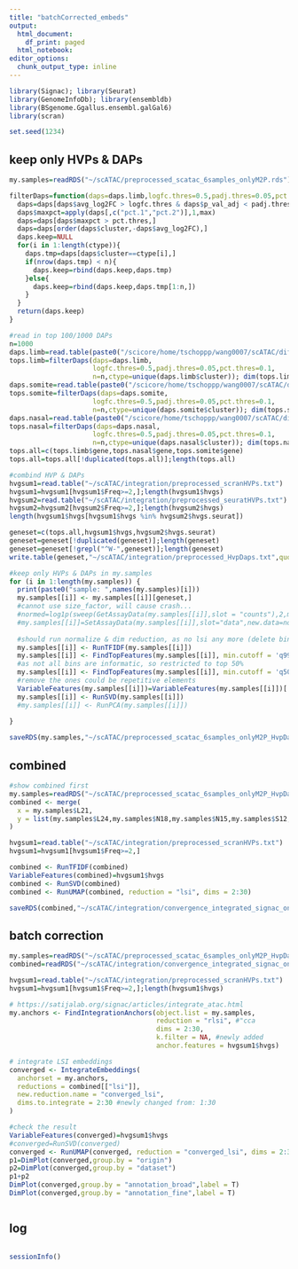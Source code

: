 ```yaml
---
title: "batchCorrected_embeds"
output: 
  html_document:
    df_print: paged
  html_notebook:
editor_options:
  chunk_output_type: inline
---
```


```r
library(Signac); library(Seurat)
library(GenomeInfoDb); library(ensembldb)
library(BSgenome.Ggallus.ensembl.galGal6)
library(scran)

set.seed(1234)
```

## keep only HVPs & DAPs

```r
my.samples=readRDS("~/scATAC/preprocessed_scatac_6samples_onlyM2P.rds")
```

```r
filterDaps=function(daps=daps.limb,logfc.thres=0.5,padj.thres=0.05,pct.thres=0.25,n=100,ctype=c("Mesenchyme","skeletogenicCells")){
  daps=daps[daps$avg_log2FC > logfc.thres & daps$p_val_adj < padj.thres,]
  daps$maxpct=apply(daps[,c("pct.1","pct.2")],1,max)
  daps=daps[daps$maxpct > pct.thres,]
  daps=daps[order(daps$cluster,-daps$avg_log2FC),]
  daps.keep=NULL
  for(i in 1:length(ctype)){
    daps.tmp=daps[daps$cluster==ctype[i],]
    if(nrow(daps.tmp) < n){
      daps.keep=rbind(daps.keep,daps.tmp)
    }else{
      daps.keep=rbind(daps.keep,daps.tmp[1:n,])
    }
  }
  return(daps.keep)
}

#read in top 100/1000 DAPs
n=1000
daps.limb=read.table(paste0("/scicore/home/tschoppp/wang0007/scATAC/diffAnalysis/","limb_daps_broad.txt"),sep = "\t",row.names = 1,header = T,stringsAsFactors = F)
tops.limb=filterDaps(daps=daps.limb,
                     logfc.thres=0.5,padj.thres=0.05,pct.thres=0.1,
                     n=n,ctype=unique(daps.limb$cluster)); dim(tops.limb)
daps.somite=read.table(paste0("/scicore/home/tschoppp/wang0007/scATAC/diffAnalysis/","somite_daps_broad.txt"),sep = "\t",row.names = 1,header = T,stringsAsFactors = F)
tops.somite=filterDaps(daps=daps.somite,
                     logfc.thres=0.5,padj.thres=0.05,pct.thres=0.1,
                     n=n,ctype=unique(daps.somite$cluster)); dim(tops.somite)
daps.nasal=read.table(paste0("/scicore/home/tschoppp/wang0007/scATAC/diffAnalysis/","nasal_daps_broad.txt"),sep = "\t",row.names = 1,header = T,stringsAsFactors = F)
tops.nasal=filterDaps(daps=daps.nasal,
                     logfc.thres=0.5,padj.thres=0.05,pct.thres=0.1,
                     n=n,ctype=unique(daps.nasal$cluster)); dim(tops.nasal)
tops.all=c(tops.limb$gene,tops.nasal$gene,tops.somite$gene)
tops.all=tops.all[!duplicated(tops.all)];length(tops.all)

#combind HVP & DAPs
hvgsum1=read.table("~/scATAC/integration/preprocessed_scranHVPs.txt")
hvgsum1=hvgsum1[hvgsum1$Freq>=2,];length(hvgsum1$hvgs)
hvgsum2=read.table("~/scATAC/integration/preprocessed_seuratHVPs.txt")
hvgsum2=hvgsum2[hvgsum2$Freq>=2,];length(hvgsum2$hvgs)
length(hvgsum1$hvgs[hvgsum1$hvgs %in% hvgsum2$hvgs.seurat])

geneset=c(tops.all,hvgsum1$hvgs,hvgsum2$hvgs.seurat)
geneset=geneset[!duplicated(geneset)];length(geneset)
geneset=geneset[!grepl("^W-",geneset)];length(geneset)
write.table(geneset,"~/scATAC/integration/preprocessed_HvpDaps.txt",quote=F)
```

```r
#keep only HVPs & DAPs in my.samples
for (i in 1:length(my.samples)) {
  print(paste0("sample: ",names(my.samples)[i]))
  my.samples[[i]] <- my.samples[[i]][geneset,]
  #cannot use size_factor, will cause crash...
  #normed=log1p(sweep(GetAssayData(my.samples[[i]],slot = "counts"),2,my.samples[[i]]@meta.data$size_factor,"/"))
  #my.samples[[i]]=SetAssayData(my.samples[[i]],slot="data",new.data=normed)
  
  #should run normalize & dim reduction, as no lsi any more (delete bins assay)
  my.samples[[i]] <- RunTFIDF(my.samples[[i]])
  my.samples[[i]] <- FindTopFeatures(my.samples[[i]], min.cutoff = 'q99.9'); top=VariableFeatures(my.samples[[i]])
  #as not all bins are informatic, so restricted to top 50%
  my.samples[[i]] <- FindTopFeatures(my.samples[[i]], min.cutoff = 'q50'); length(VariableFeatures(my.samples[[i]]))
  #remove the ones could be repetitive elements
  VariableFeatures(my.samples[[i]])=VariableFeatures(my.samples[[i]])[!(VariableFeatures(my.samples[[i]]) %in% top)]
  my.samples[[i]] <- RunSVD(my.samples[[i]])
  #my.samples[[i]] <- RunPCA(my.samples[[i]])
  
}
```

```r
saveRDS(my.samples,"~/scATAC/preprocessed_scatac_6samples_onlyM2P_HvpDaps.rds")
```

## combined

```r
#show combined first
my.samples=readRDS("~/scATAC/preprocessed_scatac_6samples_onlyM2P_HvpDaps.rds")
combined <- merge(
  x = my.samples$L21,
  y = list(my.samples$L24,my.samples$N18,my.samples$N15,my.samples$S12,my.samples$S15)
)

```

```r
hvgsum1=read.table("~/scATAC/integration/preprocessed_scranHVPs.txt")
hvgsum1=hvgsum1[hvgsum1$Freq>=2,]

combined <- RunTFIDF(combined)
VariableFeatures(combined)=hvgsum1$hvgs
combined <- RunSVD(combined)
combined <- RunUMAP(combined, reduction = "lsi", dims = 2:30)

saveRDS(combined,"~/scATAC/integration/convergence_integrated_signac_onlyM2P_HvpDaps_combined.rds")
```

## batch correction

```r
my.samples=readRDS("~/scATAC/preprocessed_scatac_6samples_onlyM2P_HvpDaps.rds")
combined=readRDS("~/scATAC/integration/convergence_integrated_signac_onlyM2P_HvpDaps_combined.rds") 

hvgsum1=read.table("~/scATAC/integration/preprocessed_scranHVPs.txt")
hvgsum1=hvgsum1[hvgsum1$Freq>=2,];length(hvgsum1$hvgs)
```

```r
# https://satijalab.org/signac/articles/integrate_atac.html
my.anchors <- FindIntegrationAnchors(object.list = my.samples, 
                                     reduction = "rlsi", #"cca
                                     dims = 2:30, 
                                     k.filter = NA, #newly added
                                     anchor.features = hvgsum1$hvgs)

# integrate LSI embeddings
converged <- IntegrateEmbeddings(
  anchorset = my.anchors,
  reductions = combined[["lsi"]],
  new.reduction.name = "converged_lsi",
  dims.to.integrate = 2:30 #newly changed from: 1:30
)
```

```r
#check the result
VariableFeatures(converged)=hvgsum1$hvgs
#converged=RunSVD(converged)
converged <- RunUMAP(converged, reduction = "converged_lsi", dims = 2:30)
p1=DimPlot(converged,group.by = "origin")
p2=DimPlot(converged,group.by = "dataset")
p1+p2
DimPlot(converged,group.by = "annotation_broad",label = T)
DimPlot(converged,group.by = "annotation_fine",label = T)

```

```r

```

## log

```r

```

```r
sessionInfo()
```
